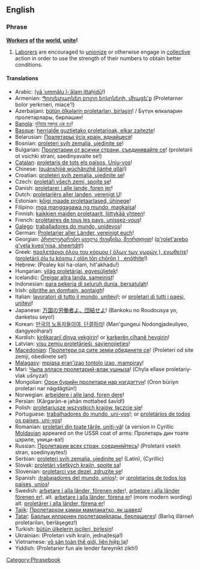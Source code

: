 ==English==

===Phrase===
{{wikipedia|Workers of the world, unite!}}
'''[[worker|Worker]]s [[of]] [[the]] [[world]], [[unite]]!'''

# [[laborer|Laborer]]s are encouraged to [[unionize]] or otherwise engage in [[collective]] action in order to use the strength of their numbers to obtain better conditions.

====Translations====
{{trans-top|workers of the world, unite}}
* Arabic: {{ARchar|![[يا عمال العالم اتحدوا ]]}} ([[yā ʿummālu l-ʿālam ittaḥidū]]!)
* Armenian: [[Պրոլետարներ բոլոր երկրների, միացե'ք]] (Proletarner bolor yerkrneri, miac̣e'{{unicode|ḳ}}!)
* Azerbaijani: [[bütün ölkələrin proletarları, birləşin]]! / Бүтүн өлкәләрин пролетарлары, бирләшин!
* [[Bangla]]: [[দুনিয়ার মজদুর এক হও]]!
* [[Basque]]: [[herrialde guztietako proletarioak, elkar zaitezte]]!
* Belarusian: [[Пралетарыі ўсіх краін, яднайцеся]]!
* Bosnian: [[proleteri svih zemalja, ujedinite se]]!
* Bulgarian: [[Пролетарии от всички страни, съединявайте се]]! (proletarii ot vsichki strani, saedinyavaite se!)
* [[Catalan]]: [[proletaris de tots els països, Uniu-vos]]!
* Chinese: {{zh-ts|全世界無產者聯合起來|全世界无产者联合起来}} ([[quánshìjiè wúchǎnzhě liánhé qǐlái]]!)
* Croatian: [[proleteri svih zemalja, ujedinite se]]!
* Czech: [[proletáři všech zemí, spojte se]]!
* Danish: [[proletarer i alle lande, foren jer]]!
* Dutch: [[proletariërs aller landen, verenigt U]]!
* Estonian: [[kõigi maade proletaarlased, ühinege]]!
* Filipino: [[mga manggagawa ng mundo, magkaisa]]!
* Finnish: [[kaikkien maiden proletaarit, liittykää yhteen]]!
* French: [[prolétaires de tous les pays, unissez-vous]]!
* [[Galego]]: [[traballadores do mundo, unídevos]]!
* German: [[Proletarier aller Länder, vereinigt euch]]!
* Georgian: [[პროლეტარებო ყველა ქვეყნისა, შეერთდით]]! ([[p'rolet'arebo q'vela kveq'nisa, sheertdit]]!)
* Greek: [[προλετάριοι όλου του κόομου ( όλων των χωρών ), ενωθείτε]]! ([[proletárii ólu tu kósmu ( olōn tōn chōrōn ) , enōthíte]]!)
* Hebrew: {{lang|he|![[פועלי כל העולם התאחדו]]}} (Poaley kol ha-olam, hit'akhadu!)
* Hungarian: [[világ proletárjai, egyesüljetek]]!
* Icelandic: [[Öreigar allra landa, sameinist]]!
* Indonesian: [[para pekerja di seluruh dunia, bersatulah]]!
* Irish: [[oibrithe an domhain, aontaigh]]!
* Italian: [[lavoratori di tutto il mondo, unitevi]]!; or [[proletari di tutti i paesi, unitevi]]!
* Japanese: [[万国の労働者よ、団結せよ]]! (Bankoku no Roudousya yo, danketsu seyo!)
* Korean: [[만국의 노동자들이여, 단결하라]]! (Man'gungeui Nodongjadeuliyeo, dangyeolhara!)
* Kurdish: [[kirêkaranî dinya yekgirin]]! or [[karkerên cîhanê hevgirin]]!
* Latvian: [[visu zemju proletārieši, savienojieties]]!
* [[Macedonian]]: [[Пролетери од сите земји обединете се]]! (Proleteri od site zemji, obedinete se!)
* [[Malagasy]]: [[mpiasa eran'izao tontolo izao, mampiray]]!
* Mari: [[Чыла элласе пролетарий-влак ушныза]]! (Chyla ellase proletariy-vlak ušnyza!)
* Mongolian: [[Орон бүрийн пролетари нар нэгдэгтүн]]! (Oron büriyn proletari nar nägdägtün!)
* Norwegian: [[arbeidere i alle land, foren dere]]!
* Persian: {{lang|fa|![[کارگران جهان متحد شوید]] }} (Kārgarān-e jahān mottaḥed šavīd!)
* Polish: [[proletariusze wszystkich krajów, łączcie się]]!
* Portuguese: [[trabalhadores do mundo, uni-vos]]!; or [[proletários de todos os paí­ses, uni-vos]]!
* Romanian: [[proletari din toate ţările, uniţi-vă]]! (a version in Cyrillic [[Moldavian|Moldavian]] appeared on the USSR coat of arms: Пролетарь дин тоате цэриле, уници-вэ!)
* Russian: [[Пролетарии всех стран, соединяйтесь]]! (Proletarii vsekh stran, soedinyaytes!)
* Serbian: [[proleteri svih zemalja, ujedinite se]]! (Latin), {{lang|sr|Пролетери свих земаља, уједините се!}} (Cyrillic)
* Slovak: [[proletári všetkých krajín, spojte sa]]!
* Slovenian: [[proletarci vse dezel, zdruzite se]]!
* Spanish: ¡[[trabajadores del mundo, uníos]]!; or ¡[[proletarios de todos los países, uní­os]]!
* Swedish: [[arbetare i alla länder, förenen eder]]!, [[arbetare i alla länder förenen er]]!, alt. [[arbetare i alla länder, förena er]]! (more modern wording) alt. [[proletärer i alla länder, förena er]]!
* [[Tajik]]: [[Пролетарҳои ҳамаи мамлакатҳо, як шавед]]!
* [[Tatar]]: [[Барлык илләрнең пролетарийлары, берләшегез]]! (Barlıq illärneñ proletariları, berläşegez!)
* Turkish: [[bütün ülkelerin işçileri, birleşin]]!
* Ukrainian: {{lang|uk|[[Пролетарі всіх країн, єднайтеся]]!}} (Proletari vsih kraïn, jednajtesja!)
* Vietnamese: [[vô sản toàn thế giới, liên hiệp lại]]!
* Yiddish: {{lang|yi|![[פראָלעטאריער פון אלע לענדער, פאראייניקט זיך]]}} (Proletarier fun ale lender fareynikt zikh!)
{{trans-bottom}}

[[Category:Phrasebook]]